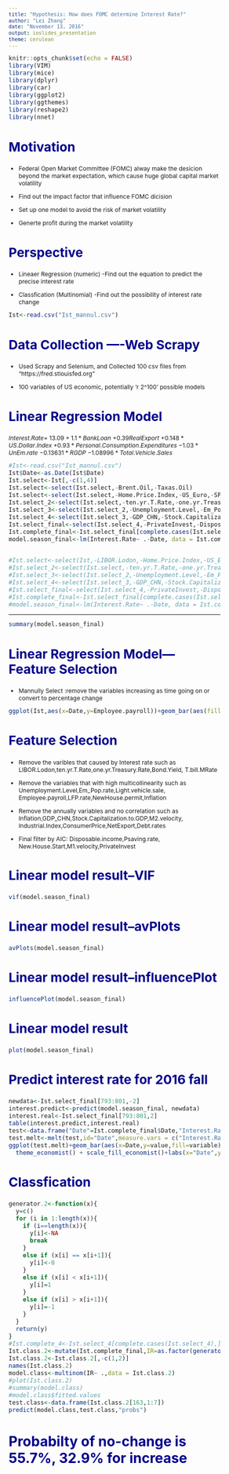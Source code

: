 ```yaml
---
title: "Hypothesis: How does FOMC determine Interest Rate?"
author: "Lei Zhang"
date: "November 13, 2016"
output: ioslides_presentation
theme: cerulean
---
```

<style type="text/css">

body{ /* Normal  */
   font-size: 12px;
}
td {  /* Table  */
   font-size: 8px;
}
h1 { /* Header 1 */
 font-size: 28px;
 color: DarkBlue;
}
h2 { /* Header 2 */
 font-size: 26px;
 color: DarkBlue;
}
h3 { /* Header 3 */
 font-size: 18px;
 color: DarkBlue;
}
code.r{ /* Code block */
  font-size: 12px;
}
pre { /* Code block */
  font-size: 12px
}
</style>
```r
knitr::opts_chunk$set(echo = FALSE)
library(VIM)
library(mice)
library(dplyr)
library(car)
library(ggplot2)
library(ggthemes)
library(reshape2)
library(nnet)
```

## Motivation

- Federal Open Market Committee (FOMC) alway make the desicion beyond the market expectation, which cause huge global capital market volatility

- Find out the impact factor that influence FOMC dicision

- Set up one model to avoid the risk of market volatility

- Generte profit during the market volatility 

## Perspective

- Lineaer Regression (numeric)  -Find out the equation to predict the precise interest rate

- Classfication  (Multinomial)  -Find out the possibility of interest rate change

```r
Ist<-read.csv("Ist_mannul.csv")

```

## Data Collection ----Web Scrapy

- Used Scrapy and Selenium, and Collected 100 csv files from "https://fred.stlouisfed.org"

- 100 variables of US economic, potentially 'r 2^100' possible models

## Linear Regression Model
$Interest.Rate =$ $13.09 + 1.1*BankLoan$ $+ 0.39RealExport$ $+ 0.148*US.Dollar.Index$ $+ 0.93*Personal.Consumption.Expenditures$ $- 1.03*UnEm.rate$ $- 0.13631*RGDP$ $- 1.08996*Total.Vehicle.Sales$
```r
#Ist<-read.csv("Ist_mannul.csv")
Ist$Date<-as.Date(Ist$Date)
Ist.select<-Ist[,-c(1,4)]
Ist.select<-select(Ist.select,-Brent.Oil,-Taxas.Oil)
Ist.select<-select(Ist.select,-Home.Price.Index,-US_Euro,-SP500,-Home.Price.Index,-Manufacturing.output,-NASDAQ)
Ist.select_2<-select(Ist.select,-ten.yr.T.Rate,-one.yr.Treasury.Rate,-Bond.Yield,-T.bill.MRate)
Ist.select_3<-select(Ist.select_2,-Unemployment.Level,-Em_Pop.rate,-Light.vehicle.sale,-Employee.payroll,-LFP.rate,-NewHouse.permit,-Inflation)
Ist.select_4<-select(Ist.select_3,-GDP_CHN,-Stock.Capitalization.to.GDP,-M2.velocity,-Industrial.Index,-ConsumerPrice,-NetExport,-Debt.rates)
Ist.select_final<-select(Ist.select_4,-PrivateInvest,-Disposable.income,-Psaving.rate,-New.House.Start,-M1.velocity)
Ist.complete_final<-Ist.select_final[complete.cases(Ist.select_final),]
model.season_final<-lm(Interest.Rate~ .-Date, data = Ist.complete_final)


#Ist.select<-select(Ist,-LIBOR.Lodon,-Home.Price.Index,-US_Euro,-SP500,-Home.Price.Index,-Manufacturing.output,-NASDAQ,-Brent.Oil,-Taxas.Oil)
#Ist.select_2<-select(Ist.select,-ten.yr.T.Rate,-one.yr.Treasury.Rate,-Bond.Yield,-T.bill.MRate)
#Ist.select_3<-select(Ist.select_2,-Unemployment.Level,-Em_Pop.rate,-Light.vehicle.sale,-Employee.payroll,-LFP.rate,-NewHouse.permit,-Inflation)
#Ist.select_4<-select(Ist.select_3,-GDP_CHN,-Stock.Capitalization.to.GDP,-M2.velocity,-Industrial.Index,-ConsumerPrice,-NetExport,-Debt.rates)
#Ist.select_final<-select(Ist.select_4,-PrivateInvest,-Disposable.income,-Psaving.rate,-New.House.Start,-M1.velocity)
#Ist.complete_final<-Ist.select_final[complete.cases(Ist.select_final),]
#model.season_final<-lm(Interest.Rate~ .-Date, data = Ist.complete_final)
```

---
```r
summary(model.season_final)
```

## Linear Regression Model---Feature Selection
- Mannully Select :remove the variables increasing as time going on or convert to percentage change
```r
ggplot(Ist,aes(x=Date,y=Employee.payroll))+geom_bar(aes(fill=Employee.payroll),stat = 'identity')+theme_bw()
```


## Feature Selection
- Remove the varibles that caused by Interest rate such as LIBOR.Lodon,ten.yr.T.Rate,one.yr.Treasury.Rate,Bond.Yield, T.bill.MRate

- Remove the variables that with high multicollinearity such as Unemployment.Level,Em_Pop.rate,Light.vehicle.sale, Employee.payroll,LFP.rate,NewHouse.permit,Inflation

- Remove the annually variables and no correlation such as Inflation,GDP_CHN,Stock.Capitalization.to.GDP,M2.velocity, Industrial.Index,ConsumerPrice,NetExport,Debt.rates

- Final filter by AIC: Disposable.income,Psaving.rate, New.House.Start,M1.velocity,PrivateInvest

## Linear model result--VIF

```r
vif(model.season_final)
```

## Linear model result--avPlots

```r
avPlots(model.season_final)
```

## Linear model result--influencePlot
```r
influencePlot(model.season_final)
```

## Linear model result
```r
plot(model.season_final)
```

## Predict interest rate for 2016 fall
```r

newdata<-Ist.select_final[793:801,-2]
interest.predict<-predict(model.season_final, newdata)
interest.real<-Ist.select_final[793:801,2]
table(interest.predict,interest.real)
test<-data.frame("Date"=Ist.complete_final$Date,"Interest.Rate.Predict"=model.season_final$fitted.values,"Interest.Rate.Real"=Ist.complete_final$Interest.Rate)
test.melt<-melt(test,id="Date",measure.vars = c("Interest.Rate.Real","Interest.Rate.Predict"))
ggplot(test.melt)+geom_bar(aes(x=Date,y=value,fill=variable),stat = "identity",position = "dodge")+
  theme_economist() + scale_fill_economist()+labs(x="Date",y="Interest Rate",fill="Real v.s Prediction")

```

## Classfication

```r
generator.2<-function(x){
  y=c()
  for (i in 1:length(x)){
    if (i==length(x)){
      y[i]<-NA
      break
    }
    else if (x[i] == x[i+1]){
      y[i]<-0
    }
    else if (x[i] < x[i+1]){
      y[i]=1
    }
    else if (x[i] > x[i+1]){
      y[i]=-1
    }
  }
  return(y)
}
#Ist.complete_4<-Ist.select_4[complete.cases(Ist.select_4),]
Ist.class.2<-mutate(Ist.complete_final,IR=as.factor(generator.2(Interest.Rate)))
Ist.class.2<-Ist.class.2[,-c(1,2)]
names(Ist.class.2)
model.class<-multinom(IR~ .,data = Ist.class.2)
#plot(Ist.class.2)
#summary(model.class)
#model.class$fitted.values
test.class<-data.frame(Ist.class.2[163,1:7])
predict(model.class,test.class,"probs")
```
# Probabilty of no-change is 55.7%, 32.9% for increase 








